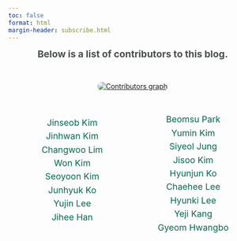 ```yaml
---
toc: false
format: html
margin-header: subscribe.html
---
```


<style>

main {
  max-width: 1000px !important;
  margin: 1rem; !important
  background-color: white !important;
  box-shadow: 0 4px 20px rgba(0, 0, 0, 0.2) !important;
  border-radius: 16px !important;
}

  .contributors-section {
    text-align: center;
    margin-bottom: 2rem;
  }

  .contributors-section img {
    max-width: 100%;
    height: auto;
    border-radius: 8px;
  }

  .contributors-list {
    columns: 2;
    text-align: center;
    max-width: 700px;
    margin: 0 auto;
    padding: 1rem;
    font-size: 1.1rem;
  }

  .contributors-list li {
    list-style: none;
    margin: 0.4rem 0;
  }

  .contributors-list a {
    text-decoration: none;
    color: #03684d;
    transition: color 0.2s;
  }

  .contributors-list a:hover {
    color: #0d3b66;
    font-weight: 600;
  }

  .contributors-title {
    color: #494f4a;
    text-align: center;
    font-size: 1.2rem;
    font-weight: bold;
    margin: 0 auto;
  }
</style>

<div class="contributors-title">Below is a list of contributors to this blog.</div><br>

<div class="contributors-section">
  <a href="https://github.com/zarathucorp/blog/graphs/contributors">
    <img src="https://contrib.rocks/image?repo=zarathucorp/blog&columns=6" alt="Contributors graph"/>
  </a>
</div>

<ul class="contributors-list">
  <li><a href="https://github.com/jinseob2kim">Jinseob Kim</a></li>
  <li><a href="https://github.com/jhk0530">Jinhwan Kim</a></li>
  <li><a href="https://github.com/ChangwooLim">Changwoo Lim</a></li>
  <li><a href="https://github.com/kimkimwonwon">Won Kim</a></li>
  <li><a href="https://github.com/seodaegal">Seoyoon Kim</a></li>
  <li><a href="https://github.com/junhyuk0330">Junhyuk Ko</a></li>
  <li><a href="https://github.com/lyj7518">Yujin Lee</a></li>
  <li><a href="https://github.com/abchococookie">Jihee Han</a></li>
  <li><a href="https://github.com/qkrqjatn218">Beomsu Park</a></li>
  <li><a href="https://github.com/yumin9-kim">Yumin Kim</a></li>
  <li><a href="https://github.com/SiyeolJung">Siyeol Jung</a></li>
  <li><a href="https://github.com/estrogenic">Jisoo Kim</a></li>
  <li><a href="https://github.com/ghj20345">Hyunjun Ko</a></li>
  <li><a href="https://github.com/Chaeelee">Chaehee Lee</a></li>
  <li><a href="https://github.com/leevenstar">Hyunki Lee</a></li>
  <li><a href="https://github.com/YejiKang63/">Yeji Kang</a></li>
  <li><a href="https://github.com/hbgyeom1/">Gyeom Hwangbo</a></li>
</ul>
